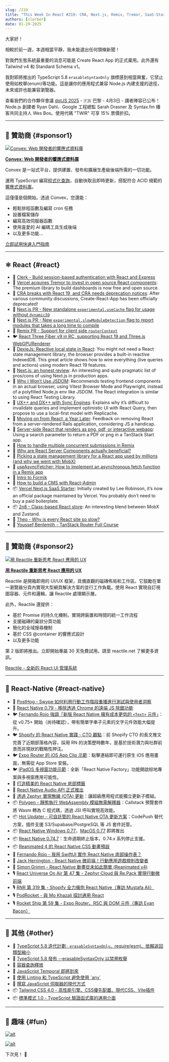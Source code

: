 ```yaml
---
slug: /219
title: "This Week In React #219: CRA, Next.js, Remix, Tremor, SaaS-Starter, Local-First, JSDom, 2n8, RN-Windows, OTA, Polygen, Audio API, Debugging, Shopify, Bottom Tabs, Reanimated, Tailwind, Standard Schema, TypeScript..."
authors: [slorber]
date: 01-29-2025
---
```


大家好！

相較於前一週，本週相當平靜，我未能選出任何頭條新聞！

對我們生態系統最重要的消息可能是 Create React App 的正式棄用。此外還有 Tailwind v4 和 Standard Schema v1。

我對即將推出的 TypeScript 5.8 `erasableSyntaxOnly` 旗標感到相當興奮，它禁止使用如枚舉(enum)等功能。這是讓你的應用程式兼容 Node.js 內建支援的途徑，未來或許也能兼容瀏覽器。

查看我們的合作夥伴會議 [dotJS 2025](https://www.dotjs.io/?utm_source=thisweekinreact) - 🇫🇷 巴黎 - 4月3日 - 講者陣容已公布！Node.js 創建者 Ryan Dahl、Google 工程總監 Sarah Drasner 及 Syntax.fm 播客共同主持人 Wes Bos。使用代碼 "TWIR" 可享 15% 票價折扣。

<!-- truncate -->


<Support />

---

## 💸 贊助商 {#sponsor1}

[![Convex: Web 開發者的響應式資料庫](/emails/issues/219/convexbanner.jpg)](https://convex.link/thisweek)

**[Convex: Web 開發者的響應式資料庫](https://convex.link/thisweek)**

Convex 是一站式平台，提供建置、發布和擴展生產級後端所需的一切功能。

運用 TypeScript 編寫[程式化查詢](https://docs.convex.dev/functions/query-functions/)，自動快取且即時更新，搭配符合 ACID 規範的[響應式資料庫](https://docs.convex.dev/database)。

這僅僅是個開始。透過 Convex，您還能：

- 輕鬆排程函數及編寫 cron 任務
- 設置檔案儲存
- 編寫高效伺服器函數
- 使用喜愛的 AI 編碼工具生成後端
- 以及更多功能…

[立即試用快速入門指南](https://docs.convex.dev/quickstarts)

---

## ⚛️ React {#react}

- 💸 [Clerk - Build session-based authentication with React and Express](https://go.clerk.com/HRqsMAP)
- 📣 [Vercel acquires Tremor to invest in open source React components](https://vercel.com/blog/vercel-acquires-tremor): The premium library to build dashboards is now free and open source.
- 👀 [CRA breaks with React 19, and CRA needs deprecation notices](https://github.com/facebook/create-react-app/issues/17004): After various community discussions, Create-React-App has been officially deprecated\!
- 👀 [Next.js PR \- New standalone `experimental.useCache` flag for usage without `dynamicIO`](https://github.com/vercel/next.js/pull/75240)
- 👀 [Next.js PR \- New `experimental.slowModuleDetection` flag to report modules that takes a long time to compile](https://github.com/vercel/next.js/pull/75368)
- 👀 [Remix PR \- Support for client side `routerContext`](https://github.com/remix-run/react-router/pull/12515)
- 🐦 [React Three Fiber v9 in RC, supporting React 19 and Three.js WebGPURenderer](https://x.com/0xca0a/status/1882441755368563114)
- 📜 [DexieJs: Reactive local state in React](https://www.typeonce.dev/article/dexie-js-reactive-local-state-in-react): You might not need a React state management library, the browser provides a built-in reactive IndexedDB. This great article shows how to wire everything (live queries and actions) using modern React 19 features.
- 📜 [Next.js: an honest review](https://beeps.dev/blog/nextjs-an-honest-review): An interesting and quite pragmatic list of pros/cons of using Next.js in production apps.
- 📜 [Why I Won’t Use JSDOM](https://www.epicweb.dev/why-i-won-t-use-jsdom): Recommends testing frontend components in an actual browser, using Vitest Browser Mode and Playwright, instead of a polyfilled Node.js env like JSDOM. The React integration is similar to using React Testing Library.
- 📜 [UX++ and DX++ with Sync Engines](https://www.carlassmann.com/blog/improve-ux-dx-with-sync-engines): Explains why it’s difficult to invalidate queries and implement optimistic UI with React Query, then propose to use a local-first model with Replicache.
- 📜 [Moving on from React, a Year Later](https://kellysutton.com/2025/01/18/moving-on-from-react-a-year-later.html): Feedback on removing React from a server-rendered Rails application, considering JS a handicap.
- 📜 [Server-side React that renders as png, pdf, or interactive webapp](https://swizec.com/blog/server-side-react-that-renders-as-png-pdf-or-interactive-webapp/): Using a search parameter to return a PDF or png in a TanStack Start app.
- 📜 [How to handle multiple concurrent submissions in Remix](https://tigerabrodi.blog/how-to-handle-multiple-concurrent-submissions-in-remix)
- 📜 [Why are React Server Components actually beneficial?](https://tigerabrodi.blog/why-is-react-server-components-actually-beneficial-full-history)
- 📜 [Picking a state management library for a React app used by millions (and why we went with MobX)](https://www.photoroom.com/inside-photoroom/picking-a-state-management-library-why-we-went-with-mobx-)
- 📜 [useAsyncFetcher: How to implement an asynchronous fetch function in a Remix app](https://www.cerbos.dev/blog/useasyncfetcher-implement-asynchronous-fetch-in-remix)
- 📜 [Intro to Formik](https://playfulprogramming.com/posts/formik-intro)
- 📜 [How to build a CMS with React-Admin](https://marmelab.com/blog/2025/01/24/how-to-build-a-cms-with-react-admin.html)
- 📦 [Vercel Next.js SaaS Starter](https://github.com/nextjs/saas-starter): Initially created by Lee Robinson, it’s now an official package maintained by Vercel. You probably don’t need to buy a paid boilerplate.
- 📦 [2n8 \- Class-based React store](https://2n8.wstone.uk/): An interesting blend between MobX and Zustand.
- 🎥 [Theo \- Why is every React site so slow?](https://www.youtube.com/watch?v=INLq9RPAYUw)
- 🎥 [Youssef Benlemlih \- TanStack Router Full Course](https://www.youtube.com/watch?v=fpXOT8SNTpY)

<SubscribeFormEmbed placement="middle" />

---

## 💸 贊助商 {#sponsor2}

[![用 Reactile 重新思考 React 應用的 UX](/emails/issues/216/reactile.jpg)](https://www.reactile.net/?utm_source=ThisweekinReact)

**[用 Reactile 重新思考 React 應用的 UX](https://www.reactile.net/?utm_source=ThisweekinReact)**

Reactile 是開箱即用的 UI/UX 框架，具備直觀的磁磚佈局和工作區。它鼓勵在單一瀏覽器分頁內實現大型網頁解決方案的並行工作負載。使用 React 實現自訂視圖容器、元件和邏輯，讓 Reactile 處理顯示層。

此外，Reactile 還提供：

- 基於 Promise 的持久化機制，實現跨裝置和時間的統一工作流程
- 支援磁磚的巢狀分頁功能
- 簡化的全域搜尋機制
- 基於 CSS @container 的響應式設計
- 以及更多功能

第 2 版即將推出。立即開始專屬 30 天免費試用。請至 reactile.net 了解更多資訊。

[Reactile - 全新的 React UI 管理系統](https://www.reactile.net/price?utm_source=ThisweekinReact)

---

## 📱 React-Native {#react-native}

- 💸 [PostHog - Swype 如何利用行動工作階段重播進行測試與使用者洞察](https://dub.link/twir-jan29)
- 📣 [React Native 0.79 - 移除透過 Chrome 的遠端 JS 除錯功能](https://github.com/react-native-community/discussions-and-proposals/discussions/872)
- 🐦 [Fernando Rojo 強調「新版 React Native 擁有成本更低的 `<Text>` 元件」](https://x.com/FernandoTheRojo/status/1882111985661415556)：從 v0.75+ 開始（尚待確認），帶有簡單字串子元素的文字元件效能大幅提升。
- 🐦 [Shopify 的 React Native 實踐 - CTO 觀點](https://x.com/jmwind/status/1882071857098080653)：前 Shopify CTO 的長文推文完善了近期部落格內容，採用 RN 的決策歷時數年，是基於技術潛力與社群前景而非現狀的戰略性押注。
- 🐦 [Expo Router 的 iOS App Clip 示範](https://x.com/Baconbrix/status/1882141919574360421)：點擊連結即可運行原生 iOS 應用畫面，無需從 App Store 安裝。
- 🐦 [iPadOS 多視窗功能示範](https://x.com/o_kwasniewski/status/1882388170643272130)：全新「React Native Factory」功能開啟棕地專案與多視窗應用可能性。
- 📜 [打造精美的 React Native 底部標籤](https://expo.dev/blog/how-to-build-beautiful-react-native-bottom-tabs)
- 📜 [React Native Audio API 正式推出](https://blog.swmansion.com/hello-react-native-audio-api-bb0f10347211)
- 📜 [透過 Zephyr 實現無線 (OTA) 更新](https://zephyr-cloud.io/blog/ota-with-zephyr)：讓超級應用程式能獨立更新子模組。
- 📦 [Polygen - 靜態執行 WebAssembly 模組無需解釋器](https://github.com/callstackincubator/polygen)：Callstack 預覽套件將 Wasm 轉為 C 程式碼，透過 JSI 呼叫實現高效能。
- 📦 [Hot Updater - 可自託管的 React Native OTA 更新方案](https://github.com/gronxb/hot-updater)：CodePush 替代方案，插件支援 S3/Supabase/PostgreSQL 等 JS 套件託管。
- 📦 [React Native Windows 0.77](https://github.com/microsoft/react-native-windows/releases/tag/react-native-windows_v0.77.0)，[MacOS 0.77](https://github.com/microsoft/react-native-macos/pull/2333) 即將推出
- 📦 [React Native 0.74.7](https://github.com/facebook/react-native/releases/tag/v0.74.7)：生命週期終止版本，0.74.x 系列停止支援。
- 📦 [Reanimated 4 的 React Native CSS 動畫預設](https://github.com/software-mansion-labs/react-native-css-animations)
- 🎥 [Fernando Rojo - 我用 SwiftUI 實作 React Native 底部操作表？](https://www.youtube.com/watch?v=TFEPTgGJ2iU)
- 🎥 [Jack Herrington - React Native 微前端！行動應用遊戲規則改變者](https://www.youtube.com/watch?v=Lp-5wSsd5Do)
- 🎥 [Simon Grimm - React Native 動畫從未如此簡單 (Reanimated v4)](https://www.youtube.com/watch?v=QgCLSR9EbDc)
- 🎙️ [React Universe On Air 第 47 集 - Zephyr Cloud 與 Re.Pack 實現行動微前端](https://www.youtube.com/watch?v=9fHpEngW2lU)
- 🎙️ [RNR 第 319 集 - Shopify 全力擁抱 React Native（專訪 Mustafa Ali）](https://www.reactnativeradio.com/episodes/rnr-319-shopify-goes-full-throttle-on-react-native-with-mustafa-ali)
- 🎙️ [PodRocket - 與 Mo Khazali 探討通用 React](https://podrocket.logrocket.com/universal-react-mo-khazali)
- 🎙️ [Rocket Ship 第 59 集 - Expo Router、RSC 與 DOM 元件（專訪 Evan Bacon）](https://share.transistor.fm/s/df636b75)

---

## 🔀 其他 {#other}

- 👀 [TypeScript 5.8 迭代計劃 · `erasableSyntaxOnly`、require(esm)、依賴返回類型縮小](https://github.com/microsoft/TypeScript/issues/61023)
- 📜 [TypeScript 5.8 發布 \--erasableSyntaxOnly 以禁用枚舉](https://www.totaltypescript.com/erasable-syntax-only)
- 📜 [容器查詢釋放](https://www.joshwcomeau.com/css/container-queries-unleashed/)
- 📜 [JavaScript Temporal 即將到來](https://developer.mozilla.org/en-US/blog/javascript-temporal-is-coming/)
- 📜 [使用 Linting 和 TypeScript 避免使用 \`any\`](https://typescript-eslint.io/blog/avoiding-anys/)
- 📜 [撰寫 JavaScript 伺服器的現代方式](https://marvinh.dev/blog/modern-way-to-write-javascript-servers/)
- 📦 [Tailwind CSS 4.0 - 高性能引擎、CSS優先配置、現代CSS、Vite插件](https://tailwindcss.com/blog/tailwindcss-v4)
- 📦 [標準模式 1.0 - TypeScript 驗證函式庫的通用介面](https://standardschema.dev/)

---

## 🤭 趣味 {#fun}

[![alt](/emails/issues/219/meme.jpg)](https://x.com/dcorbacho/status/1655443576195538946)

[![alt](/emails/issues/219/meme2.jpg)](https://x.com/thekitze/status/1883985586194706537)

下次見！ 👋